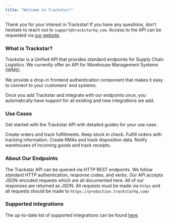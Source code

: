 ```yaml
---
title: "Welcome to Trackstar!"
---
```


Thank you for your interest in Trackstar! If you have any questions, don’t hesitate to reach out to `support@trackstarhq.com`. Access to the API can be requested via [our website](https://trackstarhq.com).

### What is Trackstar?
Trackstar is a Unified API that provides standard endpoints for Supply Chain Logistics.
We currently offer an API for Warehouse Management Systems (WMS).

We provide a drop-in frontend authentication component that makes it easy to connect to your customers' end systems.

Once you add Trackstar and integrate with our endpoints once, you automatically have support for all existing and new integrations we add.

### Use Cases
Get started with the Trackstar API with detailed guides for your use case.

<CardGroup cols={2}>
  <Card title="Order Fulfillment" icon="box-taped" href="/use-cases/order-fulfillment">
    Create orders and track fulfillments.
  </Card>
  <Card title="Inventory Management" icon="shelves" href="/use-cases/inventory-management">
    Keep stock in check.
  </Card>
  <Card title="Shipping Solutions" icon="truck-fast" href="/use-cases/shipping-solutions">
    Fulfill orders with tracking information.
  </Card>
  <Card title="Returns" icon="rotate-left" href="/use-cases/returns">
    Create RMAs and track disposition data.
  </Card>
  <Card title="Warehouse ASNs" icon="warehouse" href="/use-cases/warehouse-asns">
    Notify warehouses of incoming goods and track receipts.
  </Card>
</CardGroup>

### About Our Endpoints
The Trackstar API can be queried via HTTP REST endpoints. We follow standard HTTP authentication, response codes, and verbs.
Our API accepts JSON-encoded requests which are all documented here. All of our responses are returned as JSON.
All requests must be made via `https` and all requests should be made to `https://production.trackstarhq.com/`

### Supported integrations
The up-to-date list of supported integrations can be found [here](https://www.trackstarhq.com/integrations).
